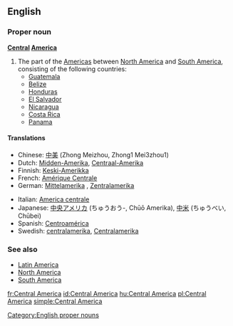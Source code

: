==English==

===Proper noun===
'''[[Central]] [[America]]'''

# The part of the [[Americas]] between [[North America]] and [[South America]], consisting of the following countries:
#*[[Guatemala]]
#*[[Belize]]
#*[[Honduras]]
#*[[El Salvador]]
#*[[Nicaragua]]
#*[[Costa Rica]]
#*[[Panama]]

====Translations====
{{top}}
*Chinese: [[中美]] (Zhong Meizhou, Zhong1 Mei3zhou1)
*Dutch: [[Midden-Amerika]], [[Centraal-Amerika]]
*Finnish: [[Keski-Amerikka]]
*French: [[Amérique Centrale]] {{f}}
*German: [[Mittelamerika]] {{n}}, [[Zentralamerika]] {{n}}
{{mid}}
*Italian: [[America centrale]] {{f}}
*Japanese: [[中央アメリカ]] (ちゅうおう-, Chūō Amerika), [[中米]] (ちゅうべい, Chūbei)
*Spanish: [[Centroamérica]]
*Swedish: [[centralamerika]], [[Centralamerika]] {{n}}
{{bottom}}

===See also===
*[[Latin America]]
*[[North America]]
*[[South America]]

[[Category:English proper nouns]]

[[fr:Central America]]
[[id:Central America]]
[[hu:Central America]]
[[pl:Central America]]
[[simple:Central America]]